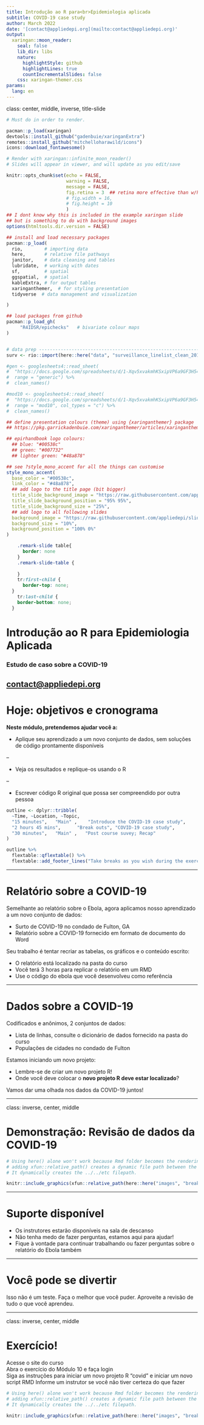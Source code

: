 ```yaml
---
title: Introdução ao R para<br>Epidemiologia aplicada
subtitle: COVID-19 case study
author: March 2022
date: '[contact@appliedepi.org](mailto:contact@appliedepi.org)'
output:
  xaringan::moon_reader:
    seal: false
    lib_dir: libs
    nature:
      highlightStyle: github
      highlightLines: true
      countIncrementalSlides: false
    css: xaringan-themer.css
params:
  lang: en
---
```


class: center, middle, inverse, title-slide

```r
# Must do in order to render.

pacman::p_load(xaringan)
devtools::install_github("gadenbuie/xaringanExtra")
remotes::install_github("mitchelloharawild/icons")
icons::download_fontawesome()

# Render with xaringan::infinite_moon_reader()
# Slides will appear in viewer, and will update as you edit/save
```

```r
knitr::opts_chunk$set(echo = FALSE, 
                      warning = FALSE, 
                      message = FALSE, 
                      fig.retina = 3  ## retina more effective than w/h (according to twitter)
                      # fig.width = 16, 
                      # fig.height = 10
                      )
## I dont know why this is included in the example xaringan slide 
## but is something to do with background images
options(htmltools.dir.version = FALSE)

## install and load necessary packages 
pacman::p_load(
  rio,        # importing data  
  here,       # relative file pathways  
  janitor,    # data cleaning and tables
  lubridate,  # working with dates
  sf,         # spatial
  ggspatial,  # spatial
  kableExtra, # for output tables
  xaringanthemer,  # for styling presentation
  tidyverse  # data management and visualization

)

## load packages from github
pacman::p_load_gh(
     "R4IDSR/epichecks"   # bivariate colour maps 
)


# data prep --------------------------------------------------------------------
surv <- rio::import(here::here("data", "surveillance_linelist_clean_20141201.rds"))

#gen <- googlesheets4::read_sheet(
#  "https://docs.google.com/spreadsheets/d/1-Xqv5xvakmhKSxipVP6a9GF3H54RN-rbilhdNhPHx6M/edit#gid=998182281",
#  range = "generic") %>%
#  clean_names()

#mod10 <- googlesheets4::read_sheet(
#  "https://docs.google.com/spreadsheets/d/1-Xqv5xvakmhKSxipVP6a9GF3H54RN-rbilhdNhPHx6M/edit#gid=998182281",
#  range = "mod10", col_types = "c") %>%
#  clean_names()
```

```r

## define presentation colours (theme) using {xaringanthemer} package 
## https://pkg.garrickadenbuie.com/xaringanthemer/articles/xaringanthemer.html

## epirhandbook logo colours: 
  ## blue: "#00538c"
  ## green: "#007732"
  ## lighter green: "#48a878"

## see ?style_mono_accent for all the things can customise
style_mono_accent(
  base_color = "#00538c", 
  link_color = "#48a878", 
  ## add logo to the title page (bit bigger)
  title_slide_background_image = "https://raw.githubusercontent.com/appliedepi/slides/master/images/logo.png", 
  title_slide_background_position = "95% 95%", 
  title_slide_background_size = "25%", 
  ## add logo to all following slides
  background_image = "https://raw.githubusercontent.com/appliedepi/slides/master/images/logo.png", 
  background_size = "10%",
  background_position = "100% 0%"
)
```

```css
    .remark-slide table{
      border: none
    }
    .remark-slide-table {
      
    }
    tr:first-child {
      border-top: none;
  }
    tr:last-child {
    border-bottom: none;
  }
```

# Introdução ao R para Epidemiologia Aplicada

### Estudo de caso sobre a COVID-19

[contact@appliedepi.org](mailto:contact@appliedepi.org)
---

# Hoje: objetivos e cronograma

**Neste módulo, pretendemos ajudar você a:**

- Aplique seu aprendizado a um novo conjunto de dados, sem soluções de código prontamente disponíveis

--

- Veja os resultados e replique-os usando o R

--

- Escrever código R original que possa ser compreendido por outra pessoa

```r
outline <- dplyr::tribble(
  ~Time, ~Location, ~Topic,
  "15 minutes",   "Main" ,    "Introduce the COVID-19 case study",
  "2 hours 45 mins",      "Break outs", "COVID-19 case study",
  "30 minutes",   "Main" ,   "Post course suvey; Recap"
)

outline %>% 
  flextable::qflextable() %>% 
  flextable::add_footer_lines("Take breaks as you wish during the exercise")
```

---

# Relatório sobre a COVID-19

Semelhante ao relatório sobre o Ebola, agora aplicamos nosso aprendizado a um novo conjunto de dados:

- Surto de COVID-19 no condado de Fulton, GA
- Relatório sobre a COVID-19 fornecido em formato de documento do Word

Seu trabalho é tentar recriar as tabelas, os gráficos e o conteúdo escrito:

- O relatório está localizado na pasta do curso
- Você terá 3 horas para replicar o relatório em um RMD
- Use o código do ebola que você desenvolveu como referência

---

# Dados sobre a COVID-19

Codificados e anônimos, 2 conjuntos de dados:

- Lista de linhas, consulte o dicionário de dados fornecido na pasta do curso
- Populações de cidades no condado de Fulton

Estamos iniciando um novo projeto:

- Lembre-se de criar um novo projeto R!
- Onde você deve colocar o **novo projeto R deve estar localizado**?

Vamos dar uma olhada nos dados da COVID-19 juntos!

---

class: inverse, center, middle

# Demonstração: Revisão de dados da COVID-19

```r
# Using here() alone won't work because Rmd folder becomes the rendering root.
# adding xfun::relative_path() creates a dynamic file path between the Rmd location and the here() path.
# It dynamically creates the ../../etc filepath.

knitr::include_graphics(xfun::relative_path(here::here("images", "breakout", "window.png")))
```

---

# Suporte disponível

- Os instrutores estarão disponíveis na sala de descanso
- Não tenha medo de fazer perguntas, estamos aqui para ajudar!
- Fique à vontade para continuar trabalhando ou fazer perguntas sobre o relatório do Ebola também

---

# Você pode se divertir

Isso não é um teste. Faça o melhor que você puder. Aproveite a revisão de tudo o que você aprendeu.

---

class: inverse, center, middle

# Exercício!

Acesse o site do curso  
Abra o exercício do Módulo 10 e faça login  
Siga as instruções para iniciar um novo projeto R "covid" e iniciar um novo script RMD
Informe um instrutor se você não tiver certeza do que fazer

```r
# Using here() alone won't work because Rmd folder becomes the rendering root.
# adding xfun::relative_path() creates a dynamic file path between the Rmd location and the here() path.
# It dynamically creates the ../../etc filepath.

knitr::include_graphics(xfun::relative_path(here::here("images", "breakout", "window.png")))
```


